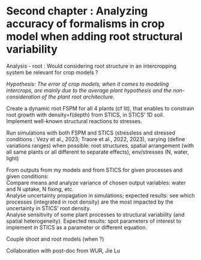 # Second chapter : Analyzing accuracy of formalisms in crop model when adding root structural variability


Analysis - root : Would considering root structure in an intercropping system be relevant for crop models ?  


*Hypothesis: The error of crop models, when it comes to modeling intercrops, are mainly due to the average plant hypothesis 
and the non-consideration of the plant root architecture.*  


Create a dynamic root FSPM for all 4 plants (cf lit), that enables to constrain root growth with density=f(depth) from STICS, in STICS' 1D soil.   
Implement well-known structural reactions to stresses.  


Run simulations with both FSPM and STICS (stressless and stressed conditions : Vezy et al., 2023; Traore et al., 2022, 2023), 
varying (define variations ranges) when possible: root structures, spatial arrangement (with all same plants or all different to separate effects), 
env/stresses (N, water, light)  
 


From outputs from my models and from STICS for given processes and given conditions:  
Compare means and analyze variance of chosen output variables: water and N uptake, N fixing, etc.  
Analyse uncertainty propagation in simulations; expected results: see which processes (integrated in root density) are 
the most impacted by the uncertainty in STICS' root density.  
Analyse sensitivity of some plant processes to structural variability (and spatial heterogeneity). 
Expected results: spot parameters of interest to implement in STICS as a parameter or different equation.  


Couple shoot and root models (when ?)


Collaboration with post-doc from WUR, Jie Lu   



